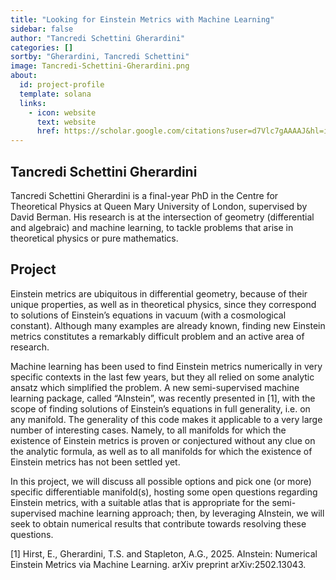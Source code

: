 ```yaml
---
title: "Looking for Einstein Metrics with Machine Learning"
sidebar: false
author: "Tancredi Schettini Gherardini"
categories: []
sortby: "Gherardini, Tancredi Schettini"
image: Tancredi-Schettini-Gherardini.png
about:
  id: project-profile
  template: solana
  links:
    - icon: website
      text: website
      href: https://scholar.google.com/citations?user=d7Vlc7gAAAAJ&hl=it
---
```


## Tancredi Schettini Gherardini

Tancredi Schettini Gherardini is a final-year PhD in the Centre for Theoretical Physics at Queen Mary University of London, supervised by David Berman. 
His research is at the intersection of geometry (differential and algebraic) and machine learning, to tackle problems that arise in theoretical physics or pure mathematics.


## Project

Einstein metrics are ubiquitous in differential geometry, because of their unique properties, as well as in theoretical physics, since they correspond to solutions of Einstein's equations in vacuum (with a cosmological constant). 
Although many examples are already known, finding new Einstein metrics constitutes a remarkably difficult problem and an active area of research. 

Machine learning has been used to find Einstein metrics numerically in very specific contexts in the last few years, but they all relied on some analytic ansatz which simplified the problem. 
A new semi-supervised machine learning package, called "AInstein", was recently presented in [1], with the scope of finding solutions of Einstein's equations in full generality, i.e. on any manifold. 
The generality of this code makes it applicable to a very large number of interesting cases. 
Namely, to all manifolds for which the existence of Einstein metrics is proven or conjectured without any clue on the analytic formula, as well as to all manifolds for which the existence of Einstein metrics has not been settled yet. 

In this project, we will discuss all possible options and pick one (or more) specific differentiable manifold(s), hosting some open questions regarding Einstein metrics, with a suitable atlas that is appropriate for the semi-supervised machine learning approach; then, by leveraging AInstein, we will seek to obtain numerical results that contribute towards resolving these questions.

[1] Hirst, E., Gherardini, T.S. and Stapleton, A.G., 2025. AInstein: Numerical Einstein Metrics via Machine Learning. arXiv preprint arXiv:2502.13043.